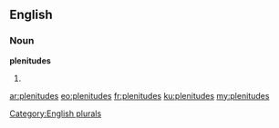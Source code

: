 ==English==

===Noun===
'''plenitudes'''

# {{plural of|[[plenitude]]}}

[[Category:English plurals]]

[[ar:plenitudes]]
[[eo:plenitudes]]
[[fr:plenitudes]]
[[ku:plenitudes]]
[[my:plenitudes]]